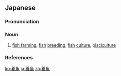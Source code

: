 ==Japanese==
{{ja-kanjitab|よう|ぎょ|yomi=o}}

===Pronunciation===
{{ja-pron|yomi=o|ようぎょ|acc=1|acc_ref=DJR}}

===Noun===
{{ja-noun|ようぎょ|hhira=やうぎょ}}

# [[fish farming]], [[fish]] [[breeding]], [[fish]] [[culture]], [[pisciculture]]

===References===
<references/>

[[ko:養魚]]
[[ja:養魚]]
[[zh:養魚]]